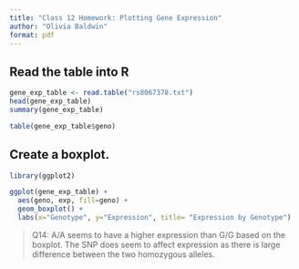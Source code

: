 ```yaml
---
title: "Class 12 Homework: Plotting Gene Expression"
author: "Olivia Baldwin"
format: pdf
---
```

## Read the table into R

```r
gene_exp_table <- read.table("rs8067378.txt") 
head(gene_exp_table) 
summary(gene_exp_table) 

```

```r
table(gene_exp_table$geno)
```

## Create a boxplot. 

```r
library(ggplot2)
```

```r
ggplot(gene_exp_table) +
  aes(geno, exp, fill=geno) +
  geom_boxplot() +
  labs(x="Genotype", y="Expression", title= "Expression by Genotype")  
```

>Q14: A/A seems to have a higher expression than G/G based on the boxplot. The SNP does seem to affect expression as there is large difference between the two homozygous alleles.  

